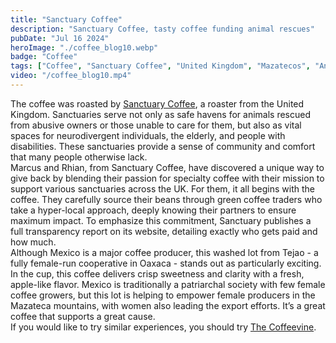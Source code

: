 ```yaml
---
title: "Sanctuary Coffee"
description: "Sanctuary Coffee, tasty coffee funding animal rescues"
pubDate: "Jul 16 2024"
heroImage: "./coffee_blog10.webp"
badge: "Coffee"
tags: ["Coffee", "Sanctuary Coffee", "United Kingdom", "Mazatecos", "Animal Rescues", "Caramel", "Lime", "Red Apple"]
video: "/coffee_blog10.mp4"
---
```


The coffee was roasted by [Sanctuary Coffee](https://www.sanctuarycoffee.co.uk/), a roaster from the United Kingdom.
Sanctuaries serve not only as safe havens for animals rescued from abusive owners or those unable to care for them, but also as vital spaces for neurodivergent individuals, the elderly, and people with disabilities. These sanctuaries provide a sense of community and comfort that many people otherwise lack.
<br />
Marcus and Rhian, from Sanctuary Coffee, have discovered a unique way to give back by blending their passion for specialty coffee with their mission to support various sanctuaries across the UK. For them, it all begins with the coffee. They carefully source their beans through green coffee traders who take a hyper-local approach, deeply knowing their partners to ensure maximum impact. To emphasize this commitment, Sanctuary publishes a full transparency report on its website, detailing exactly who gets paid and how much.
<br />
Although Mexico is a major coffee producer, this washed lot from Tejao - a fully female-run cooperative in Oaxaca - stands out as particularly exciting.
In the cup, this coffee delivers crisp sweetness and clarity with a fresh, apple-like flavor.
Mexico is traditionally a patriarchal society with few female coffee growers, but this lot is helping to empower female producers in the Mazateca mountains, with women also leading the export efforts. It’s a great coffee that supports a great cause.
<br />
If you would like to try similar experiences, you should try [The Coffeevine](https://thecoffeevine.com/).
